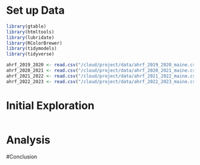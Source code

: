 

# Set up Data

```r
library(gtable)
library(htmltools)
library(lubridate)
library(RColorBrewer)
library(tidymodels)
library(tidyverse)
```

```r
ahrf_2019_2020 <- read.csv("/cloud/project/data/ahrf_2019_2020_maine.csv")
ahrf_2020_2021 <- read.csv("/cloud/project/data/ahrf_2020_2021_maine.csv")
ahrf_2021_2022 <- read.csv("/cloud/project/data/ahrf_2021_2022_maine.csv")
ahrf_2022_2023 <- read.csv("/cloud/project/data/ahrf_2022_2023_maine.csv")
```

# Initial Exploration

```r

```




# Analysis

#Conclusion
